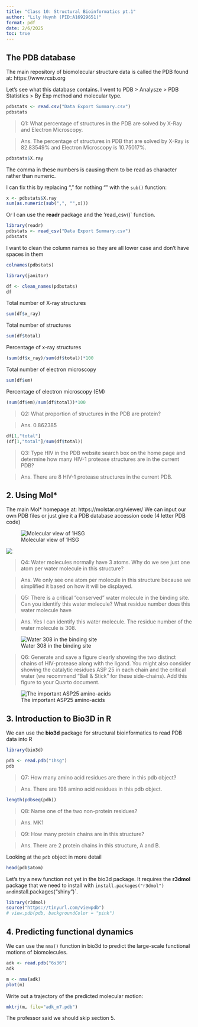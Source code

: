 ```yaml
---
title: "Class 10: Structural Bioinformatics pt.1"
author: "Lily Huynh (PID:A16929651)"
format: pdf
date: 2/6/2025
toc: true
---
```


## The PDB database

The main repository of biomolecular structure data is called the PDB found at: https://www.rcsb.org 

Let's see what this database contains. I went to PDB > Analysze > PDB Statistics > By Exp method and molecular type. 

```r
pdbstats <- read.csv("Data Export Summary.csv")
pdbstats
```

>Q1: What percentage of structures in the PDB are solved by X-Ray and Electron Microscopy.

>Ans. The percentage of structures in PDB that are solved by X-Ray is 82.83549% and Electron Microscopy is 10.75017%. 

```r
pdbstats$X.ray
```

The comma in these numbers is causing them to be read as character rather than numeric. 

I can fix this by replacing "," for nothing "" with the `sub()` function: 

```r
x <- pdbstats$X.ray
sum(as.numeric(sub(",", "",x)))
```

Or I can use the **readr** package and the 'read_csv()` function. 

```r
library(readr)
pdbstats <- read_csv("Data Export Summary.csv")
pdbstats
```

I want to clean the column names so they are all lower case and don't have spaces in them 

```r
colnames(pdbstats)
```

```r
library(janitor)

df <- clean_names(pdbstats)
df
```

Total number of X-ray structures 

```r
sum(df$x_ray)
```

Total number of structures 

```r
sum(df$total)
```

Percentage of x-ray structures 

```r
(sum(df$x_ray)/sum(df$total))*100
```
Total number of electron microscopy

```r
sum(df$em)
```

Percentage of electron microscopy (EM)

```r
(sum(df$em)/sum(df$total))*100
```

>Q2: What proportion of structures in the PDB are protein?

>Ans. 0.862385

```r
df[1,"total"]
(df[1,"total"]/sum(df$total))
```

>Q3: Type HIV in the PDB website search box on the home page and determine how many HIV-1 protease structures are in the current PDB?

>Ans. There are 8 HIV-1 protease structures in the current PDB. 

## 2. Using Mol*

The main Mol* homepage at: https://molstar.org/viewer/
We can input our own PDB files or just give it a PDB database accession code (4 letter PDB code)

![Molecular view of 1HSG](1HSG.png)

![](1HSG_hole.png)

>Q4: Water molecules normally have 3 atoms. Why do we see just one atom per water molecule in this structure?

>Ans. We only see one atom per molecule in this structure because we simplified it based on how it will be displayed. 

>Q5: There is a critical “conserved” water molecule in the binding site. Can you identify this water molecule? What residue number does this water molecule have

>Ans. Yes I can identify this water molecule. The residue number of the water molecule is 308. 

![Water 308 in the binding site](1HSG_water_molecule.png)

>Q6: Generate and save a figure clearly showing the two distinct chains of HIV-protease along with the ligand. You might also consider showing the catalytic residues ASP 25 in each chain and the critical water (we recommend “Ball & Stick” for these side-chains). Add this figure to your Quarto document.

![The important ASP25 amino-acids](1HSG_Asp.png)

## 3. Introduction to Bio3D in R 

We can use the **bio3d** package for structural bioinformatics to read PDB data into R  

```r
library(bio3d)

pdb <- read.pdb("1hsg")
pdb
```

>Q7: How many amino acid residues are there in this pdb object? 

>Ans. There are 198 amino acid residues in this pdb object. 

```r
length(pdbseq(pdb))
```

>Q8: Name one of the two non-protein residues? 

>Ans. MK1

>Q9: How many protein chains are in this structure? 

>Ans. There are 2 protein chains in this structure, A and B. 


Looking at the `pdb` object in more detail

```r
head(pdb$atom)
```

Let's try a new function not yet in the bio3d package. It requires the **r3dmol** package that we need to install with `install.packages("r3dmol") and `install.packages("shiny")`.

```r
library(r3dmol)
source("https://tinyurl.com/viewpdb")
# view.pdb(pdb, backgroundColor = "pink") 
```

## 4. Predicting functional dynamics

We can use the `nma()` function in bio3d to predict the large-scale functional motions of biomolecules. 

```r
adk <- read.pdb("6s36")
adk
```

```r
m <- nma(adk)
plot(m)
```

Write out a trajectory of the predicted molecular motion: 

```r
mktrj(m, file="adk_m7.pdb")
```

The professor said we should skip section 5. 





